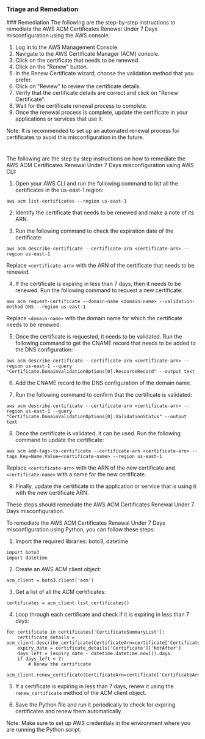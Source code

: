 
### Triage and Remediation
<Tabs>
<Tab title='Remediation'>
### Remediation

<AccordionGroup>
<Accordion title='Using Console' defaultOpen='true'>
The following are the step-by-step instructions to remediate the AWS ACM Certificates Renewal Under 7 Days misconfiguration using the AWS console:

1. Log in to the AWS Management Console.
2. Navigate to the AWS Certificate Manager (ACM) console.
3. Click on the certificate that needs to be renewed.
4. Click on the "Renew" button.
5. In the Renew Certificate wizard, choose the validation method that you prefer.
6. Click on "Review" to review the certificate details.
7. Verify that the certificate details are correct and click on "Renew Certificate".
8. Wait for the certificate renewal process to complete.
9. Once the renewal process is complete, update the certificate in your applications or services that use it.

Note: It is recommended to set up an automated renewal process for certificates to avoid this misconfiguration in the future.

#
</Accordion>

<Accordion title='Using CLI'>
The following are the step by step instructions on how to remediate the AWS ACM Certificates Renewal Under 7 Days misconfiguration using AWS CLI:

1. Open your AWS CLI and run the following command to list all the certificates in the us-east-1 region:

```
aws acm list-certificates --region us-east-1
```

2. Identify the certificate that needs to be renewed and make a note of its ARN.

3. Run the following command to check the expiration date of the certificate:

```
aws acm describe-certificate --certificate-arn <certificate-arn> --region us-east-1
```

Replace `<certificate-arn>` with the ARN of the certificate that needs to be renewed.

4. If the certificate is expiring in less than 7 days, then it needs to be renewed. Run the following command to request a new certificate:

```
aws acm request-certificate --domain-name <domain-name> --validation-method DNS --region us-east-1
```

Replace `<domain-name>` with the domain name for which the certificate needs to be renewed.

5. Once the certificate is requested, it needs to be validated. Run the following command to get the CNAME record that needs to be added to the DNS configuration:

```
aws acm describe-certificate --certificate-arn <certificate-arn> --region us-east-1 --query "Certificate.DomainValidationOptions[0].ResourceRecord" --output text
```

6. Add the CNAME record to the DNS configuration of the domain name.

7. Run the following command to confirm that the certificate is validated:

```
aws acm describe-certificate --certificate-arn <certificate-arn> --region us-east-1 --query "Certificate.DomainValidationOptions[0].ValidationStatus" --output text
```

8. Once the certificate is validated, it can be used. Run the following command to update the certificate:

```
aws acm add-tags-to-certificate --certificate-arn <certificate-arn> --tags Key=Name,Value=<certificate-name> --region us-east-1
```

Replace `<certificate-arn>` with the ARN of the new certificate and `<certificate-name>` with a name for the new certificate.

9. Finally, update the certificate in the application or service that is using it with the new certificate ARN.

These steps should remediate the AWS ACM Certificates Renewal Under 7 Days misconfiguration.
</Accordion>

<Accordion title='Using Python'>
To remediate the AWS ACM Certificates Renewal Under 7 Days misconfiguration using Python, you can follow these steps:

1. Import the required libraries: boto3, datetime

```
import boto3
import datetime
```

2. Create an AWS ACM client object:

```
acm_client = boto3.client('acm')
```

3. Get a list of all the ACM certificates:

```
certificates = acm_client.list_certificates()
```

4. Loop through each certificate and check if it is expiring in less than 7 days:

```
for certificate in certificates['CertificateSummaryList']:
    certificate_details = acm_client.describe_certificate(CertificateArn=certificate['CertificateArn'])
    expiry_date = certificate_details['Certificate']['NotAfter']
    days_left = (expiry_date - datetime.datetime.now()).days
    if days_left < 7:
        # Renew the certificate
        acm_client.renew_certificate(CertificateArn=certificate['CertificateArn'])
```

5. If a certificate is expiring in less than 7 days, renew it using the `renew_certificate` method of the ACM client object.

6. Save the Python file and run it periodically to check for expiring certificates and renew them automatically.

Note: Make sure to set up AWS credentials in the environment where you are running the Python script.
</Accordion>

</AccordionGroup>
</Tab>
</Tabs>
